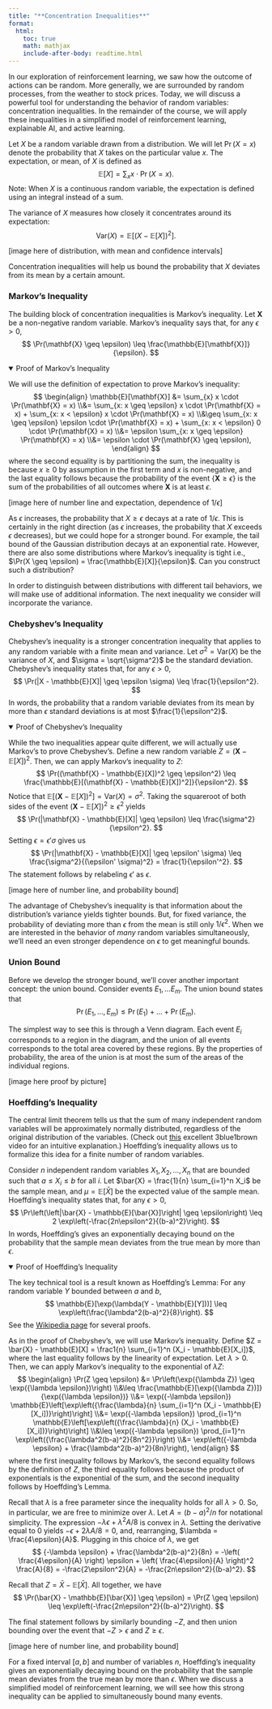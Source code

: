 ```yaml
---
title: "**Concentration Inequalities**"
format:
  html:
    toc: true
    math: mathjax
    include-after-body: readtime.html
---
```


In our exploration of reinforcement learning, we saw how the outcome of actions can be random.
More generally, we are surrounded by random processes, from the weather to stock prices.
Today, we will discuss a powerful tool for understanding the behavior of random variables: concentration inequalities.
In the remainder of the course, we will apply these inequalities in a simplified model of reinforcement learning, explainable AI, and active learning.

Let $X$ be a random variable drawn from a distribution.
We will let $\Pr(X = x)$ denote the probability that $X$ takes on the particular value $x$.
The expectation, or mean, of $X$ is defined as
$$
\mathbb{E}[X] = \sum_{x} x \cdot \Pr(X = x).
$$
Note: When $X$ is a continuous random variable, the expectation is defined using an integral instead of a sum.

The variance of $X$ measures how closely it concentrates around its expectation:
$$
\text{Var}(X) = \mathbb{E}[(X - \mathbb{E}[X])^2].
$$

[image here of distribution, with mean and confidence intervals]

Concentration inequalities will help us bound the probability that $X$ deviates from its mean by a certain amount.

### Markov's Inequality

The building block of concentration inequalities is Markov's inequality.
Let $\mathbf{X}$ be a non-negative random variable.
Markov's inequality says that, for any $\epsilon > 0$,
$$
\Pr(\mathbf{X} \geq \epsilon) \leq \frac{\mathbb{E}[\mathbf{X}]}{\epsilon}.
$$

::: {.proof-block}
<details open>
<summary>Proof of Markov's Inequality</summary>

We will use the definition of expectation to prove Markov's inequality:
$$
\begin{align}
\mathbb{E}[\mathbf{X}]
&= \sum_{x} x \cdot \Pr(\mathbf{X} = x)
\\&= \sum_{x: x \geq \epsilon} x \cdot \Pr(\mathbf{X} = x) + \sum_{x: x < \epsilon} x \cdot \Pr(\mathbf{X} = x)
\\&\geq \sum_{x: x \geq \epsilon} \epsilon \cdot \Pr(\mathbf{X} = x) + \sum_{x: x < \epsilon} 0 \cdot \Pr(\mathbf{X} = x)
\\&= \epsilon \sum_{x: x \geq \epsilon} \Pr(\mathbf{X} = x)
\\&= \epsilon \cdot \Pr(\mathbf{X} \geq \epsilon),
\end{align}
$$
where the second equality is by partitioning the sum, the inequality is because $x \geq 0$ by assumption in the first term and $x$ is non-negative, and the last equality follows because the probability of the event $\{\mathbf{X} \geq \epsilon\}$ is the sum of the probabilities of all outcomes where $\mathbf{X}$ is at least $\epsilon$.

</details>
:::

[image here of number line and expectation, dependence of $1/\epsilon$]

As $\epsilon$ increases, the probability that $X \geq \epsilon$ decays at a rate of $1/\epsilon$.
This is certainly in the right direction (as $\epsilon$ increases, the probability that $X$ exceeds $\epsilon$ decreases), but we could hope for a stronger bound.
For example, the tail bound of the Gaussian distribution decays at an exponential rate.
However, there are also some distributions where Markov's inequality is tight i.e., $\Pr(X \geq \epsilon) = \frac{\mathbb{E}[X]}{\epsilon}$.
Can you construct such a distribution?

In order to distinguish between distributions with different tail behaviors, we will make use of additional information.
The next inequality we consider will incorporate the variance.

### Chebyshev's Inequality {#chebyshev}

Chebyshev's inequality is a stronger concentration inequality that applies to any random variable with a finite mean and variance.
Let $\sigma^2 = \text{Var}(X)$ be the variance of $X$, and $\sigma = \sqrt{\sigma^2}$ be the standard deviation.
Chebyshev's inequality states that, for any $\epsilon > 0$,
$$
\Pr(|X - \mathbb{E}[X]| \geq \epsilon \sigma) \leq \frac{1}{\epsilon^2}.
$$
In words, the probability that a random variable deviates from its mean by more than $\epsilon$ standard deviations is at most $\frac{1}{\epsilon^2}$.

::: {.proof-block}
<details open>
<summary>Proof of Chebyshev's Inequality</summary>

While the two inequalities appear quite different, we will actually use Markov's to prove Chebyshev's.
Define a new random variable $Z = (\mathbf{X} - \mathbb{E}[X])^2$.
Then, we can apply Markov's inequality to $Z$:
$$
\Pr((\mathbf{X} - \mathbb{E}[X])^2 \geq \epsilon^2) \leq \frac{\mathbb{E}[(\mathbf{X} - \mathbb{E}[X])^2]}{\epsilon^2}.
$$
Notice that $\mathbb{E}[(\mathbf{X} - \mathbb{E}[X])^2] = \text{Var}(X) = \sigma^2$.
Taking the squareroot of both sides of the event $(\mathbf{X} - \mathbb{E}[X])^2 \geq \epsilon^2$ yields
$$
\Pr(|\mathbf{X} - \mathbb{E}[X]| \geq \epsilon) \leq \frac{\sigma^2}{\epsilon^2}.
$$
Setting $\epsilon = \epsilon' \sigma$ gives us
$$
\Pr(|\mathbf{X} - \mathbb{E}[X]| \geq \epsilon' \sigma) \leq \frac{\sigma^2}{(\epsilon' \sigma)^2} = \frac{1}{\epsilon'^2}.
$$
The statement follows by relabeling $\epsilon'$ as $\epsilon$.

</details>
:::

[image here of number line, and probability bound]

The advantage of Chebyshev's inequality is that information about the distribution's variance yields tighter bounds.
But, for fixed variance, the probability of deviating more than $\epsilon$ from the mean is still only $1/\epsilon^2$.
When we are interested in the behavior of *many* random variables simultaneously, we'll need an even stronger dependence on $\epsilon$ to get meaningful bounds.

### Union Bound

Before we develop the stronger bound, we'll cover another important concept: the union bound.
Consider events $E_1, \ldots E_m$.
The union bound states that
$$
\Pr\left( E_1, \ldots, E_m \right) \leq \Pr(E_1) + \ldots + \Pr(E_m).
$$

The simplest way to see this is through a Venn diagram. Each event $E_i$ corresponds to a region in the diagram, and the union of all events corresponds to the total area covered by these regions. By the properties of probability, the area of the union is at most the sum of the areas of the individual regions.

[image here proof by picture]

### Hoeffding's Inequality {#hoeffding}

The central limit theorem tells us that the sum of many independent random variables will be approximately normally distributed, regardless of the original distribution of the variables.
(Check out [this](https://www.youtube.com/watch?v=zeJD6dqJ5lo) excellent 3blue1brown video for an intuitive explanation.)
Hoeffding's inequality allows us to formalize this idea for a finite number of random variables.

Consider $n$ independent random variables $X_1, X_2, \ldots, X_n$ that are bounded such that $a \leq X_i \leq b$ for all $i$. Let $\bar{X} = \frac{1}{n} \sum_{i=1}^n X_i$ be the sample mean, and $\mu = \mathbb{E}[\bar{X}]$ be the expected value of the sample mean.
Hoeffding's inequality states that, for any $\epsilon > 0$,
$$
\Pr\left(\left|\bar{X} - \mathbb{E}[\bar{X}]\right| \geq \epsilon\right) \leq 2 \exp\left(-\frac{2n\epsilon^2}{(b-a)^2}\right).
$$
In words, Hoeffding's gives an exponentially decaying bound on the probability that the sample mean deviates from the true mean by more than $\epsilon$.

::: {.proof-block}
<details open>
<summary>Proof of Hoeffding's Inequality</summary>

The key technical tool is a result known as Hoeffding's Lemma:
For any random variable $Y$ bounded between $a$ and $b$,
$$
\mathbb{E}[\exp(\lambda(Y - \mathbb{E}[Y]))]
\leq \exp\left(\frac{\lambda^2(b-a)^2}{8}\right).
$$
See the [Wikipedia page](https://en.wikipedia.org/wiki/Hoeffding%27s_lemma) for several proofs.

As in the proof of Chebyshev's, we will use Markov's inequality.
Define $Z = \bar{X} - \mathbb{E}[X] = \frac1{n} \sum_{i=1}^n (X_i - \mathbb{E}[X_i])$, where the last equality follows by the linearity of expectation.
Let $\lambda > 0$.
Then, we can apply Markov's inequality to the exponential of $\lambda Z$:
$$
\begin{align}
\Pr(Z \geq \epsilon) &= \Pr\left(\exp({\lambda Z}) \geq \exp({\lambda \epsilon})\right)
\\&\leq \frac{\mathbb{E}[\exp({\lambda Z})]}{\exp({\lambda \epsilon})}
\\&= \exp({-\lambda \epsilon})
\mathbb{E}\left[\exp\left({\frac{\lambda}{n} \sum_{i=1}^n (X_i - \mathbb{E}[X_i])}\right)\right]
\\&=  \exp({-\lambda \epsilon}) \prod_{i=1}^n \mathbb{E}\left[\exp\left({\frac{\lambda}{n} (X_i - \mathbb{E}[X_i])}\right)\right]
\\&\leq \exp({-\lambda \epsilon}) \prod_{i=1}^n \exp\left({\frac{\lambda^2(b-a)^2}{8n^2}}\right)
\\&= \exp\left({-\lambda \epsilon} + \frac{\lambda^2(b-a)^2}{8n}\right),
\end{align}
$$
where the first inequality follows by Markov's,
the second equality follows by the definition of $Z$,
the third equality follows because the product of exponentials is the exponential of the sum,
and the second inequality follows by Hoeffding's Lemma.

Recall that $\lambda$ is a free parameter since the inequality holds for all $\lambda > 0$.
So, in particular, we are free to minimize over $\lambda$.
Let $A = (b-a)^2/n$ for notational simplicity.
The expression $-\lambda \epsilon + \lambda^2 A/8$ is convex in $\lambda$.
Setting the derivative equal to 0 yields $-\epsilon + 2\lambda A / 8=0$, and, rearranging, $\lambda = \frac{4\epsilon}{A}$.
Plugging in this choice of $\lambda$, we get
$$
{-\lambda \epsilon} + \frac{\lambda^2(b-a)^2}{8n}
= -\left( \frac{4\epsilon}{A} \right) \epsilon + \left( \frac{4\epsilon}{A} \right)^2 \frac{A}{8}
= -\frac{2\epsilon^2}{A}
= -\frac{2n\epsilon^2}{(b-a)^2}.
$$

Recall that $Z = \bar{X} - \mathbb{E}[\bar{X}]$.
All together, we have
$$
\Pr(\bar{X} - \mathbb{E}[\bar{X}] \geq \epsilon)
= \Pr(Z \geq \epsilon)
\leq \exp\left(-\frac{2n\epsilon^2}{(b-a)^2}\right).
$$

The final statement follows by similarly bounding $-Z$, and then union bounding over the event that $-Z > \epsilon$ and $Z \geq \epsilon$.

</details>
:::

[image here of number line, and probability bound]

For a fixed interval $[a, b]$ and number of variables $n$, Hoeffding's inequality gives an exponentially decaying bound on the probability that the sample mean deviates from the true mean by more than $\epsilon$.
When we discuss a simplified model of reinforcement learning, we will see how this strong inequality can be applied to simultaneously bound many events.
